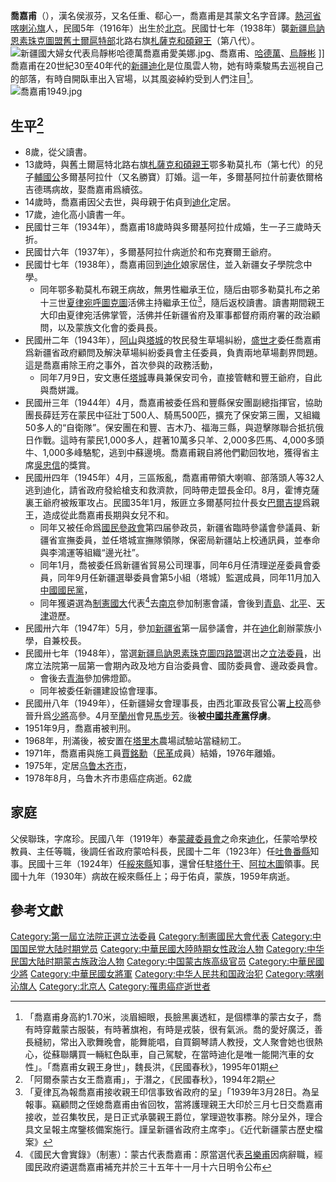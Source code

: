 {{Infobox Officeholder
|姓名=喬嘉甫
|圖像=File:喬嘉甫.PNG
|圖像大小=200px
|圖像說明=  
|rank= 
| 字 =   
| 號 =任重、郗心一
| 別名 =侯淑芬
| birth_date = 1916年
| 出生地點= {{CHN-1912}}[[京兆地方|京兆地方]]（今[[北京市|北京市]]）
| 逝世日期= {{death year and age|1978|1916|8}}
| 逝世地點= {{CHN}}[[新疆維吾爾自治區|新疆維吾爾自治區]][[烏魯木齊市|烏魯木齊市]]
| resting_place =  
| 政黨 = {{KMT}}（－1949年）
| 其他政黨 = 
| 身高 = 
| 配偶 = 多爾基阿拉什
| 伴侶 = 
| 兒女 = 
| 父母 = 侯聯珠（父）<br>于佑貞（母）
| 親屬 = 
| 居住地 = 
| 職業 = 
| 著作 = 
| 國籍 = {{PRC}}
| educate = 
* 新疆省立女子學院師範科
| past = 
* 新疆省銀行理事<ref>「俞濟時呈蔣中正第一屆軍人立法委員名冊及其軍校期別暨軍調局當選立委同志簡歷冊」。蔣中正總統文物全宗登錄號：002000000945A</ref>
* 新省參議員
* 新省婦委會主任委員
* 阿塔邊區草場委員會委員長
* [[國民政府|國民政府]]參政員
* [[制憲國民大會|制憲國民大會]]代表
}}
'''喬嘉甫'''（{{bd|1916年||1978年|8月|catIdx=Q喬}}），漢名侯淑芬，又名任重、郗心一，喬嘉甫是其蒙文名字音譯。[[熱河省|熱河省]][[喀喇沁旗|喀喇沁旗]]人，民國5年（1916年）出生於[[北京|北京]]。民國廿七年（1938年）襲[[新疆|新疆]][[烏訥恩素珠克圖盟|烏訥恩素珠克圖盟]][[舊土爾扈特部|舊土爾扈特部]]北路右旗[[札薩克|札薩克]][[和碩親王|和碩親王]]（第八代）。
[[File:新疆國大婦女代表烏靜彬哈德萬喬嘉甫愛美娜.jpg|thumb]]、喬嘉甫、[[哈德萬|哈德萬]]、[[烏靜彬|烏靜彬]] ]]
喬嘉甫在20世紀30至40年代的[[新疆省|新疆]][[迪化|迪化]]是位風雲人物，她有時乘駿馬去巡視自己的部落，有時自開臥車出入官場，以其風姿綽約受到人們注目<ref>「喬嘉甫身高約1.70米，淡眉細眼，長臉黑裏透紅，是個標準的蒙古女子，喬有時穿戴蒙古服裝，有時著旗袍，有時是戎裝，很有氣派。喬的愛好廣泛，善長縫紉，常出入歌舞晚會，能舞能唱，自買鋼琴請人教授，文人聚會她也很熱心，從蘇聯購買一輛紅色臥車，自己駕駛，在當時迪化是唯一能開汽車的女性」。「喬嘉甫女親王身世」，魏長洪，《民國春秋》，1995年01期</ref>。
[[File:喬嘉甫1949.jpg|thumb]]

== 生平<ref>「阿爾泰蒙古女王喬嘉甫」，于潛之，《民國春秋》，1994年2期</ref>==
* 8歲，從父讀書。
* 13歲時，與舊土爾扈特北路右旗[[札薩克|札薩克]][[和碩親王|和碩親王]]鄂多勒莫扎布（第七代）的兒子[[輔國公|輔國公]]多爾基阿拉什（又名勝寶）訂婚。這一年，多爾基阿拉什前妻依爾格吉德瑪病故，娶喬嘉甫爲續弦。
* 14歲時，喬嘉甫因父去世，與母親于佑貞到[[迪化|迪化]]定居。
* 17歲，迪化高小讀書一年。
* 民國廿三年（1934年），喬嘉甫18歲時與多爾基阿拉什成婚，生一子三歲時夭折。
* 民國廿六年（1937年），多爾基阿拉什病逝於和布克賽爾王爺府。
* 民國廿七年（1938年），喬嘉甫回到[[迪化|迪化]]娘家居住，並入新疆女子學院念中學。
** 同年鄂多勒莫札布親王病故，無男性繼承王位，隨后由鄂多勒莫扎布之弟十三世[[夏律宛呼圖克圖|夏律宛呼圖克圖]]活佛主持繼承王位<ref>「夏律瓦為報喬嘉甫接收親王印信事致省政府的呈」「1939年3月28日。為呈報事。竊顧問之侄媳喬嘉甫由省回牧，當將護理親王大印於三月七日交喬嘉甫接收，並召集牧民，是日正式承襲親王爵位，掌理遊牧事務。除分呈外，理合具文呈報主席鑒核備案施行。謹呈新疆省政府主席李」。《近代新疆蒙古歷史檔案》</ref>，隨后返校讀書。讀書期間親王大印由夏律宛活佛掌管，活佛并任新疆省府及軍事都督府兩府署的政治顧問，以及蒙族文化會的委員長。
* 民國卅二年（1943年），[[阿山道|阿山]]與[[塔城|塔城]]的牧民發生草場糾紛，[[盛世才|盛世才]]委任喬嘉甫爲新疆省政府顧問及解決草場糾紛委員會主任委員，負責兩地草場劃界問題。這是喬嘉甫除王府之事外，首次參與的政務活動，
** 同年7月9日，安文惠任[[塔城|塔城]]專員兼保安司令，直接管轄和豐王爺府，自此與喬姘識。
* 民國卅三年（1944年）4月，喬嘉甫被委任爲和豐縣保安團副總指揮官，協助團長薛廷芳在蒙民中征壯丁500人、騎馬500匹，擴充了保安第三團，又組織50多人的“自衛隊”。保安團在和豐、吉木乃、福海三縣，與遊擊隊聯合抵抗俄日作戰。這時有蒙民1,000多人，趕著10萬多只羊、2,000多匹馬、4,000多頭牛、1,000多峰駱駝，逃到中蘇邊境。喬嘉甫親自將他們勸回牧地，獲得省主席[[吳忠信|吳忠信]]的獎賞。
* 民國卅四年（1945年）4月，三區叛亂，喬嘉甫帶領大喇嘛、部落頭人等32人逃到迪化，請省政府發給槍支和救濟款，同時帶走盟長金印。8月，霍博克薩裏王爺府被叛軍攻占。民國35年1月，叛匪立多爾基阿拉什長女[[巴爾吉提|巴爾吉提]]爲親王，造成從此喬嘉甫長期與女兒不和。
** 同年又被任命爲[[國民參政會|國民參政會]]第四届參政员，新疆省臨時參議會參議員、新疆省宣撫委員，並任塔城宣撫隊領隊，保密局新疆站上校通訊員，並奉命與李鴻運等組織“邊光社”。
** 同年1月，喬被委任爲新疆省貿易公司理事，同年6月任清理逆産委員會委員，同年9月任新疆選舉委員會第5小組（塔城）監選成員，同年11月加入[[中國國民黨|中國國民黨]]，
** 同年獲遴選為[[制憲國大|制憲國大]]代表<ref>《國民大會實錄》（制憲）：蒙古代表喬嘉甫：原當選代表[[呂樂甫|呂樂甫]]因病辭職，經國民政府遴選喬嘉甫補充并於三十五年十一月十六日明令公布</ref>去[[南京|南京]]參加制憲會議，會後到[[青島|青島]]、[[北平|北平]]、[[天津|天津]]遊歷。
* 民國卅六年（1947年）5月，參加[[新疆省|新疆省]]第一屆參議會，并在[[迪化|迪化]]創辦蒙族小學，自兼校長。
* 民國卅七年（1948年），當選[[新疆|新疆]][[烏訥恩素珠克圖四路盟|烏訥恩素珠克圖四路盟]]選出之[[第1屆中華民國立法委員|立法委員]]，出席立法院第一屆第一會期內政及地方自治委員會、國防委員會、邊政委員會。
** 會後去[[青海|青海]]參加佛燈節。
** 同年被委任新疆建設協會理事。
* 民國卅八年（1949年），任新疆婦女會理事長，由西北軍政長官公署[[上校|上校]]高參晉升爲[[少將|少將]]高參。4月至[[蘭州|蘭州]]會見[[馬步芳|馬步芳]]。後'''被[[中國共產黨|中國共產黨]]俘虜'''。
* 1951年9月，喬嘉甫被判刑。
* 1968年，刑滿後，被安置在[[塔里木|塔里木]]農場試驗站當縫紉工。 
* 1971年，喬嘉甫與施工員[[賈銘勳|賈銘勳]]（[[民革|民革]]成員）結婚，1976年離婚。
* 1975年，定居[[乌鲁木齐市|乌鲁木齐市]]， 
* 1978年8月，乌鲁木齐市患癌症病逝。62歲

==家庭==
父侯聯珠，字席珍。民國八年（1919年）奉[[蒙藏委員會|蒙藏委員會]]之命來[[迪化|迪化]]，任蒙哈學校教員、主任等職，後調任省政府蒙哈科長，民國十二年（1923年）任[[吐魯番縣|吐魯番縣]]知事。民國十三年（1924年）任[[綏來縣|綏來縣]]知事，還曾任駐[[塔什干|塔什干]]、[[阿拉木圖|阿拉木圖]]領事。民國十九年（1930年）病故在綏來縣任上；母于佑貞，蒙族，1959年病逝。

== 參考文獻 ==
{{reflist}}
{{中華民國第四屆國民參政會參政員}}
{{中華民國第一屆立法委員}}
[[Category:第一屆立法院正選立法委員|Category:第一屆立法院正選立法委員]]
[[Category:制憲國民大會代表|Category:制憲國民大會代表]]
[[Category:中国国民党大陆时期党员|Category:中国国民党大陆时期党员]]
[[Category:中華民國大陸時期女性政治人物|Category:中華民國大陸時期女性政治人物]]
[[Category:中华民国大陆时期蒙古族政治人物|Category:中华民国大陆时期蒙古族政治人物]]
[[Category:中国蒙古族高级官员|Category:中国蒙古族高级官员]]
[[Category:中華民國少將|Category:中華民國少將]]
[[Category:中華民國女將軍|Category:中華民國女將軍]]
[[Category:中华人民共和国政治犯|Category:中华人民共和国政治犯]]
[[Category:喀喇沁旗人|Category:喀喇沁旗人]]
[[Category:北京人|Category:北京人]]
[[Category:罹患癌症逝世者|Category:罹患癌症逝世者]]